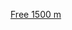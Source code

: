 {{Navbox
|name = 亞洲運動會男子1500公尺自由式金牌得主
|title = [[亞洲運動會]]游泳比赛男子[[自由泳|1500公尺自由式]]冠军
|state = {{{state|autocollapse}}}
|listclass = hlist
|titlestyle = background: #FFE060;

|list1 =
* 1951：{{flagicon|SIN}} [[梁水國]]
* 1954：{{flagicon|JPN|1870}} {{tsl|ja|青木行義|青木行義}}
* 1958：{{flagicon|JPN|1870}} [[山中毅]]
* 1962：{{flagicon|BIR|1948}} {{tsl|en|Tin Maung Ni||Tin Maung Ni}}
* 1966：{{flagicon|JPN|1870}} [[高瀬悦二郎]]
* 1970：{{flagicon|KOR|1949}} {{tsl|en|Jo O-ryeon|趙五連}}
* 1974：{{flagicon|KOR|1949}} {{tsl|en|Jo O-ryeon|趙五連}}
* 1978：{{flagicon|JPN|1870}} [[塚崎修治]]
* 1982：{{flagicon|JPN|1870}} [[Kimihiro Anzai]]
* 1986：{{flagicon|CHN}} {{tsl|en|Wang Dali|王大力}}
* 1990：{{flagicon|JPN|1870}} [[藤本雅之]]
* 1994：{{flagicon|SYR}} {{tsl|en|Hicham El-Masry||Hicham El-Masry}}
* 1998：{{flagicon|JPN|1870}} [[平野雅人]]
* 2002：{{flagicon|CHN}} [[于诚]]
* 2006：{{flagicon|KOR|1997}} [[朴泰桓]]
* 2010：{{flagicon|CHN}} [[孙杨]]
* 2014：{{flagicon|CHN}} [[孙杨]]
* 2018：{{flagicon|CHN}} [[孙杨]]
}}<noinclude>
{{collapsible option}}
[[Category:亚洲运动会游泳比赛冠军模板|Free 1500 m]]
</noinclude>